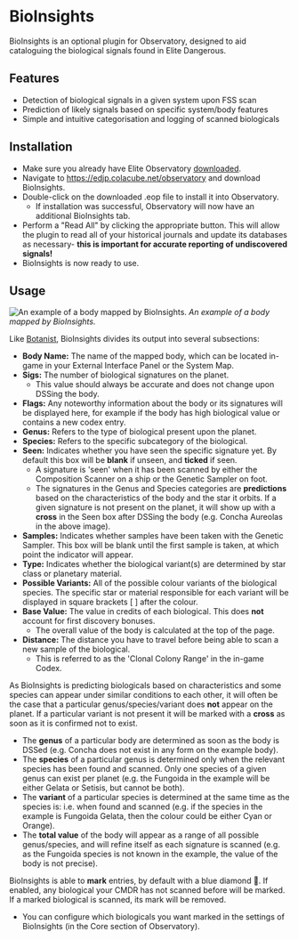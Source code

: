 # BioInsights

BioInsights is an optional plugin for Observatory, designed to aid cataloguing the biological signals found in Elite Dangerous.

## Features

  * Detection of biological signals in a given system upon FSS scan
  * Prediction of likely signals based on specific system/body features
  * Simple and intuitive categorisation and logging of scanned biologicals

## Installation

  * Make sure you already have Elite Observatory [downloaded](/release).
  * Navigate to https://edjp.colacube.net/observatory and download BioInsights.
  * Double-click on the downloaded .eop file to install it into Observatory.
    * If installation was successful, Observatory will now have an additional BioInsights tab.
  * Perform a "Read All" by clicking the appropriate button. This will allow the plugin to read all of your historical journals and update its databases as necessary- **this is important for accurate reporting of undiscovered signals!**
  * BioInsights is now ready to use.

## Usage


![An example of a body mapped by BioInsights.](/bioinsights-example.png)
*An example of a body mapped by BioInsights.*

Like [Botanist](/usage/plugins/botanist), BioInsights divides its output into several subsections:

  * **Body Name:** The name of the mapped body, which can be located in-game in your External Interface Panel or the System Map.
  * **Sigs:** The number of biological signatures on the planet.
    * This value should always be accurate and does not change upon DSSing the body.
  * **Flags:** Any noteworthy information about the body or its signatures will be displayed here, for example if the body has high biological value or contains a new codex entry.
  * **Genus:** Refers to the type of biological present upon the planet.
  * **Species:** Refers to the specific subcategory of the biological.
  * **Seen:** Indicates whether you have seen the specific signature yet. By default this box will be **blank** if unseen, and **ticked** if seen.
    * A signature is 'seen' when it has been scanned by either the Composition Scanner on a ship or the Genetic Sampler on foot.
    * The signatures in the Genus and Species categories are **predictions** based on the characteristics of the body and the star it orbits. If a given signature is not present on the planet, it will show up with a **cross** in the Seen box after DSSing the body (e.g. Concha Aureolas in the above image).
  * **Samples:** Indicates whether samples have been taken with the Genetic Sampler. This box will be blank until the first sample is taken, at which point the indicator will appear.
  * **Type:** Indicates whether the biological variant(s) are determined by star class or planetary material.
  * **Possible Variants:** All of the possible colour variants of the biological species. The specific star or material responsible for each variant will be displayed in square brackets [ ] after the colour.
  * **Base Value:** The value in credits of each biological. This does **not** account for first discovery bonuses.
    * The overall value of the body is calculated at the top of the page.
  * **Distance:** The distance you have to travel before being able to scan a new sample of the biological.
    * This is referred to as the 'Clonal Colony Range' in the in-game Codex.

As BioInsights is predicting biologicals based on characteristics and some species can appear under similar conditions to each other, it will often be the case that a particular genus/species/variant does **not** appear on the planet. If a particular variant is not present it will be marked with a **cross** as soon as it is confirmed not to exist.
  * The **genus** of a particular body are determined as soon as the body is DSSed (e.g. Concha does not exist in any form on the example body).
  * The **species** of a particular genus is determined only when the relevant species has been found and scanned. Only one species of a given genus can exist per planet (e.g. the Fungoida in the example will be either Gelata or Setisis, but cannot be both).
  * The **variant** of a particular species is determined at the same time as the species is: i.e. when found and scanned (e.g. if the species in the example is Fungoida Gelata, then the colour could be either Cyan or Orange).
  * The **total value** of the body will appear as a range of all possible genus/species, and will refine itself as each signature is scanned (e.g. as the Fungoida species is not known in the example, the value of the body is not precise).

BioInsights is able to **mark** entries, by default with a blue diamond 🔷. If enabled, any biological your CMDR has not scanned before will be marked. If a marked biological is scanned, its mark will be removed. 
  * You can configure which biologicals you want marked in the settings of BioInsights (in the Core section of Observatory).
